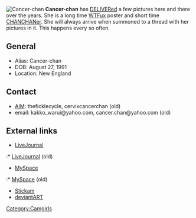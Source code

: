 [[Image:cancer.jpg|thumb|Cancer-chan]]
'''Cancer-chan''' has [[DELIVER]]ed a few pictures here and there over the years. She is a long time [[WTFux]] poster and short time [[CHANCHAN]]er. She will always arrive when summoned to a thread with her pictures in it. This happens every so often.

== General ==
* Alias: Cancer-chan
* DOB: August 27, 1991
* Location: New England

== Contact ==
* [[AIM]]: theficklecycle, cervixcancerchan (old)
* email: kakko_warui@yahoo.com, cancer.chan@yahoo.com (old)

== External links ==
* [http://www.livejournal.com/~theficklecycle LiveJournal]
:* [http://www.livejournal.com/~pixelateme LiveJournal] (old)
* [http://www.myspace.com/theficklecycle MySpace]
:* [http://www.myspace.com/strobelight MySpace] (old)
* [http://www.stickam.com/profile/madame Stickam]
* [http://ma-dame.deviantart.com/ deviantART]
{{CamwhoresWhoDeliver}}
[[Category:Camgirls]]